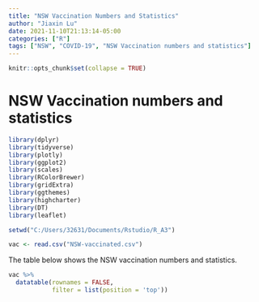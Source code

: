 ```yaml
---
title: "NSW Vaccination Numbers and Statistics"
author: "Jiaxin Lu"
date: 2021-11-10T21:13:14-05:00
categories: ["R"]
tags: ["NSW", "COVID-19", "NSW Vaccination numbers and statistics"]
---
```


```r
knitr::opts_chunk$set(collapse = TRUE)
```

# NSW Vaccination numbers and statistics
```r
library(dplyr)
library(tidyverse)
library(plotly)
library(ggplot2)
library(scales)
library(RColorBrewer)
library(gridExtra)
library(ggthemes)
library(highcharter)
library(DT)
library(leaflet)

setwd("C:/Users/32631/Documents/Rstudio/R_A3")

vac <- read.csv("NSW-vaccinated.csv")


```

The table below shows the NSW vaccination numbers and statistics.
```r
vac %>%
  datatable(rownames = FALSE,
            filter = list(position = 'top'))
```




